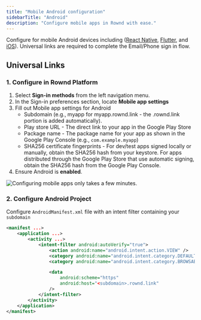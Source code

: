 ```yaml
---
title: "Mobile Android configuration"
sidebarTitle: "Android"
description: "Configure mobile apps in Rownd with ease."
---
```


Configure for mobile Android devices including ([React Native](/sdk-reference/mobile/react-native), [Flutter](/sdk-reference/mobile/flutter), and [iOS](/sdk-reference/mobile/ios)). Universal links are required to complete the Email/Phone sign in flow.

## Universal Links

### 1. Configure in Rownd Platform

1. Select **Sign-in methods** from the left navigation menu.
2. In the Sign-in preferences section, locate **Mobile app settings**
3. Fill out Mobile app settings for Android
    - Subdomain (e.g., myapp for myapp.rownd.link - the .rownd.link portion is added automatically).
    - Play store URL - The direct link to your app in the Google Play Store
    - Package name - The package name for your app as shown in the Google Play Console (e.g., `com.example.myapp`)
    - SHA256 certificate fingerprints - For dev/test apps signed locally or manually, obtain the SHA256 hash from your keystore. For apps distributed through the Google Play Store that use automatic signing, obtain the SHA256 hash from the Google Play Console.
4. Ensure Android is **enabled**.

![Configuring mobile apps only takes a few minutes.](/images/mobile-app-settings2.png)

### 2. Configure Android Project

Configure `AndroidManifest.xml` file with an intent filter containing your `subdomain`

```xml
<manifest ...>
    <application ...>
        <activity ...>
            <intent-filter android:autoVerify="true">
                <action android:name="android.intent.action.VIEW" />
                <category android:name="android.intent.category.DEFAULT" />
                <category android:name="android.intent.category.BROWSABLE" />

                <data
                    android:scheme="https"
                    android:host="<subdomain>.rownd.link"
                />
            </intent-filter>
        </activity>
    </application>
</manifest>
```